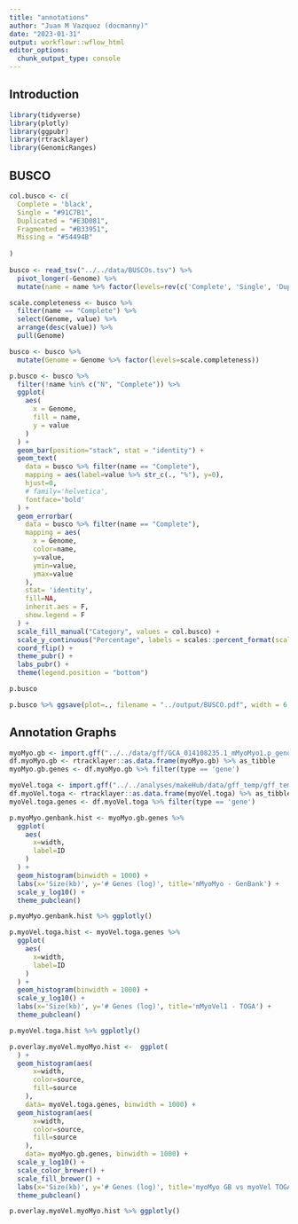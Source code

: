 ```yaml
---
title: "annotations"
author: "Juan M Vazquez (docmanny)"
date: "2023-01-31"
output: workflowr::wflow_html
editor_options:
  chunk_output_type: console
---
```


## Introduction

```r
library(tidyverse)
library(plotly)
library(ggpubr)
library(rtracklayer)
library(GenomicRanges)
```


## BUSCO

```r

col.busco <- c(
  Complete = 'black',
  Single = "#91C7B1",
  Duplicated = "#E3D081",
  Fragmented = "#B33951",
  Missing = "#54494B"
  
)
  
busco <- read_tsv("../../data/BUSCOs.tsv") %>% 
  pivot_longer(-Genome) %>% 
  mutate(name = name %>% factor(levels=rev(c('Complete', 'Single', 'Duplicated', 'Fragmented', 'Missing', 'N'))))

scale.completeness <- busco %>% 
  filter(name == "Complete") %>% 
  select(Genome, value) %>% 
  arrange(desc(value)) %>% 
  pull(Genome)

busco <- busco %>% 
  mutate(Genome = Genome %>% factor(levels=scale.completeness))

p.busco <- busco %>% 
  filter(!name %in% c("N", "Complete")) %>% 
  ggplot(
    aes(
      x = Genome,
      fill = name,
      y = value
    )
  ) + 
  geom_bar(position="stack", stat = "identity") + 
  geom_text(
    data = busco %>% filter(name == "Complete"), 
    mapping = aes(label=value %>% str_c(., "%"), y=0),
    hjust=0,
    # family='helvetica',
    fontface='bold'
  ) + 
  geom_errorbar(
    data = busco %>% filter(name == "Complete"), 
    mapping = aes(
      x = Genome, 
      color=name,
      y=value,
      ymin=value,
      ymax=value
    ),
    stat= 'identity',
    fill=NA,
    inherit.aes = F,
    show.legend = F
  ) + 
  scale_fill_manual("Category", values = col.busco) + 
  scale_y_continuous("Percentage", labels = scales::percent_format(scale = 1, accuracy=1)) + 
  coord_flip() + 
  theme_pubr() +
  labs_pubr() + 
  theme(legend.position = "bottom")

p.busco

p.busco %>% ggsave(plot=., filename = "../output/BUSCO.pdf", width = 6, height = 3.71, dpi=900, units = "in")
```



## Annotation Graphs
```r
myoMyo.gb <- import.gff("../../data/gff/GCA_014108235.1_mMyoMyo1.p_genomic.gff.gz")
df.myoMyo.gb <- rtracklayer::as.data.frame(myoMyo.gb) %>% as_tibble
myoMyo.gb.genes <- df.myoMyo.gb %>% filter(type == 'gene')

myoVel.toga <- import.gff("../../analyses/makeHub/data/gff_temp/gff_temp/mMyoVel1/mMyoVel1_TOGA_hg38.gff")
df.myoVel.toga <- rtracklayer::as.data.frame(myoVel.toga) %>% as_tibble
myoVel.toga.genes <- df.myoVel.toga %>% filter(type == 'gene')

```

```r
p.myoMyo.genbank.hist <- myoMyo.gb.genes %>% 
  ggplot(
    aes(
      x=width, 
      label=ID
    )
  ) + 
  geom_histogram(binwidth = 1000) + 
  labs(x='Size(kb)', y='# Genes (log)', title='mMyoMyo - GenBank') + 
  scale_y_log10() +
  theme_pubclean() 

p.myoMyo.genbank.hist %>% ggplotly()
```

```r
p.myoVel.toga.hist <- myoVel.toga.genes %>% 
  ggplot(
    aes(
      x=width, 
      label=ID
    )
  ) + 
  geom_histogram(binwidth = 1000) + 
  scale_y_log10() +
  labs(x='Size(kb)', y='# Genes (log)', title='mMyoVel1 - TOGA') + 
  theme_pubclean() 

p.myoVel.toga.hist %>% ggplotly()
```

```r
p.overlay.myoVel.myoMyo.hist <-  ggplot(
  ) + 
  geom_histogram(aes(
      x=width, 
      color=source,
      fill=source
    ), 
    data= myoVel.toga.genes, binwidth = 1000) + 
  geom_histogram(aes(
      x=width, 
      color=source,
      fill=source
    ),
    data= myoMyo.gb.genes, binwidth = 1000) + 
  scale_y_log10() +
  scale_color_brewer() + 
  scale_fill_brewer() + 
  labs(x='Size(kb)', y='# Genes (log)', title='myoMyo GB vs myoVel TOGA') + 
  theme_pubclean() 

p.overlay.myoVel.myoMyo.hist %>% ggplotly()
```



